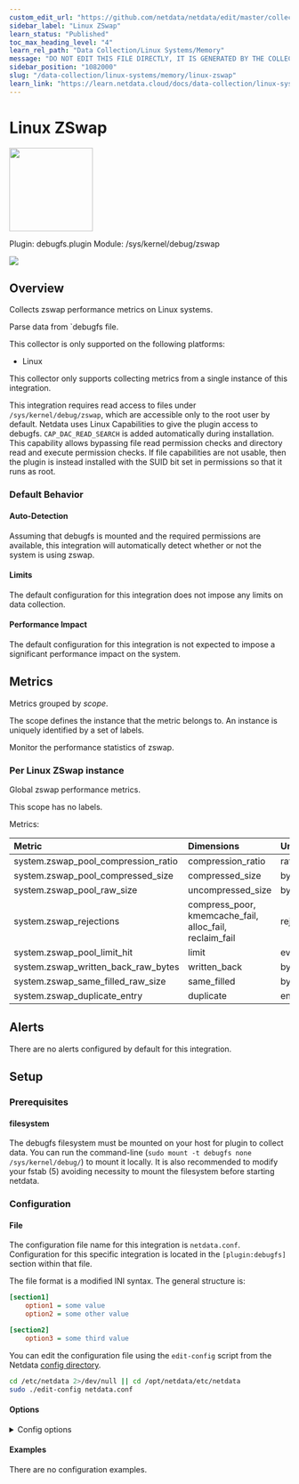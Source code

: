 ```yaml
---
custom_edit_url: "https://github.com/netdata/netdata/edit/master/collectors/debugfs.plugin/metadata.yaml"
sidebar_label: "Linux ZSwap"
learn_status: "Published"
toc_max_heading_level: "4"
learn_rel_path: "Data Collection/Linux Systems/Memory"
message: "DO NOT EDIT THIS FILE DIRECTLY, IT IS GENERATED BY THE COLLECTOR'S metadata.yaml FILE"
sidebar_position: "1082000"
slug: "/data-collection/linux-systems/memory/linux-zswap"
learn_link: "https://learn.netdata.cloud/docs/data-collection/linux-systems/memory/linux-zswap"
---
```



# Linux ZSwap


<img src="https://netdata.cloud/img/microchip.svg" width="150"/>


Plugin: debugfs.plugin
Module: /sys/kernel/debug/zswap

<img src="https://img.shields.io/badge/maintained%20by-Netdata-%2300ab44" />

## Overview

Collects zswap performance metrics on Linux systems.


Parse data from `debugfs file.

This collector is only supported on the following platforms:

- Linux

This collector only supports collecting metrics from a single instance of this integration.

This integration requires read access to files under `/sys/kernel/debug/zswap`, which are accessible only to the root user by default. Netdata uses Linux Capabilities to give the plugin access to debugfs. `CAP_DAC_READ_SEARCH` is added automatically during installation. This capability allows bypassing file read permission checks and directory read and execute permission checks. If file capabilities are not usable, then the plugin is instead installed with the SUID bit set in permissions so that it runs as root.


### Default Behavior

#### Auto-Detection

Assuming that debugfs is mounted and the required permissions are available, this integration will automatically detect whether or not the system is using zswap.


#### Limits

The default configuration for this integration does not impose any limits on data collection.

#### Performance Impact

The default configuration for this integration is not expected to impose a significant performance impact on the system.


## Metrics

Metrics grouped by *scope*.

The scope defines the instance that the metric belongs to. An instance is uniquely identified by a set of labels.

Monitor the performance statistics of zswap.

### Per Linux ZSwap instance

Global zswap performance metrics.

This scope has no labels.

Metrics:

| Metric | Dimensions | Unit |
|:------|:----------|:----|
| system.zswap_pool_compression_ratio | compression_ratio | ratio |
| system.zswap_pool_compressed_size | compressed_size | bytes |
| system.zswap_pool_raw_size | uncompressed_size | bytes |
| system.zswap_rejections | compress_poor, kmemcache_fail, alloc_fail, reclaim_fail | rejections/s |
| system.zswap_pool_limit_hit | limit | events/s |
| system.zswap_written_back_raw_bytes | written_back | bytes/s |
| system.zswap_same_filled_raw_size | same_filled | bytes |
| system.zswap_duplicate_entry | duplicate | entries/s |



## Alerts

There are no alerts configured by default for this integration.


## Setup

### Prerequisites

#### filesystem

The debugfs filesystem must be mounted on your host for plugin to collect data. You can run the command-line (`sudo mount -t debugfs none /sys/kernel/debug/`) to mount it locally. It is also recommended to modify your fstab (5) avoiding necessity to mount the filesystem before starting netdata.



### Configuration

#### File

The configuration file name for this integration is `netdata.conf`.
Configuration for this specific integration is located in the `[plugin:debugfs]` section within that file.

The file format is a modified INI syntax. The general structure is:

```ini
[section1]
    option1 = some value
    option2 = some other value

[section2]
    option3 = some third value
```
You can edit the configuration file using the `edit-config` script from the
Netdata [config directory](/docs/configuring/configuration#the-netdata-config-directory).

```bash
cd /etc/netdata 2>/dev/null || cd /opt/netdata/etc/netdata
sudo ./edit-config netdata.conf
```
#### Options



<details><summary>Config options</summary>

| Name | Description | Default | Required |
|:----|:-----------|:-------|:--------:|
| update every | Data collection frequency. | 1 | False |
| command options | Additinal parameters for collector |  | False |

</details>

#### Examples
There are no configuration examples.


